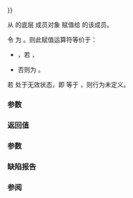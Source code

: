 {{cpp/iterator/common_iterator/title|operator{{=}}}}
{{cpp/iterator/common_iterator/navbar}}
{{ddcl|since=c++20|1=
template&lt; class I2, class S2 &gt;
requires std::convertible_to&lt;const I2&amp;, I&gt; &amp;&amp;
         std::convertible_to&lt;const S2&amp;, S&gt; &amp;&amp;
         std::assignable_from&lt;I&amp;, const I2&amp;&gt; &amp;&amp;
         std::assignable_from&lt;S&amp;, const S2&amp;&gt;
constexpr common_iterator&amp; operator=( const common_iterator&lt;I2, S2&gt;&amp; x );
}}

从 {{c|x}} 的底层 {{lc|std::variant}} 成员对象 {{tt|''var''}} 赋值给 {{c|*this}} 的该成员。

令 {{tt|i}} 为 {{c|x.var.index()}}。则此赋值运算符等价于：
* {{c|1=std::get&lt;i&gt;(var) = std::get&lt;i&gt;(x.var)}}，若 {{c|1=var.index() == i}}，
* 否则为 {{c|1=var.emplace&lt;i&gt;(std::get&lt;i&gt;(x.var))}}。

若 {{c|x}} 处于无效状态，即 {{c|x.var.valueless_by_exception()}} 等于 {{c|true}}，则行为未定义。

===参数===
{{par begin}}
{{par|x|要从之赋值的迭代器适配器}}
{{par end}}

===返回值===
{{c|*this}}

===参数===
{{example
|code=
#include &lt;algorithm&gt;
#include &lt;initializer_list&gt;
#include &lt;iostream&gt;
#include &lt;iterator&gt;

int main()
{
    const auto il = {1, 2, 3, 4, 5, 6};
    using CI = std::common_iterator&lt;
                   std::counted_iterator&lt;std::initializer_list&lt;int&gt;::iterator&gt;,
                   std::default_sentinel_t&gt;;
    CI first{std::counted_iterator{std::next(begin(il), 1), ssize(il) - 1}&lt;!----&gt;};
    const CI first2{std::counted_iterator{std::next(begin(il), 2), ssize(il) - 2}&lt;!----&gt;};
    const CI last{std::default_sentinel};
    std::copy(first, last, std::ostream_iterator&lt;int&gt;{std::cout, " "});
    std::cout &lt;&lt; '\n';
    first = first2;
    std::copy(first, last, std::ostream_iterator&lt;int&gt;{std::cout, " "});
    std::cout &lt;&lt; '\n';
}
|output=
2 3 4 5 6 
3 4 5 6
}}

===缺陷报告===
{{dr list begin}}
{{dr list item|wg=lwg|dr=3574|std=C++20|before={{tt|variant}} 为完全 constexpr (P2231R1) 但 {{tt|common_iterator}} 不是|after=亦使之为 constexpr}}
{{dr list end}}

===参阅===
{{dsc begin}}
{{dsc inc|cpp/iterator/adaptor/dsc constructor|common_iterator}}
{{dsc end}}

{{langlinks|de|en|es|fr|it|ja|pt|ru}}